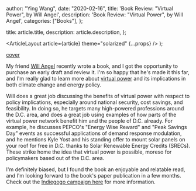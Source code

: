 
  author: "Ying Wang",
  date: "2020-02-16",
  title: 'Book Review: "Virtual Power", by Will Angel',
  description: 'Book Review: "Virtual Power", by Will Angel',
  categories: ["Books"],
};

  title: article.title,
  description: article.description,
};

  <ArticleLayout article={article} theme="solarized" {...props} />
);

[cover](/img/posts/2020/02/16/virtual_power_1.png)

My friend [Will Angel](https://twitter.com/DataDrivenAngel) recently wrote a
book, and I got the opportunity to purchase an early draft and review it. I'm so
happy that he's made it this far, and I'm really glad to learn more about
[virtual power](https://en.wikipedia.org/wiki/Virtual_power_plant) and its
implications in both climate change and energy policy.

Will does a great job discussing the benefits of virtual power with respect to
policy implications, especially around national security, cost savings, and
feasibility. In doing so, he targets many high-powered professions around the
D.C. area, and does a great job using examples of how parts of the virtual power
network benefit him and the people of D.C. already. For example, he discusses
PEPCO's "Energy Wise Reward" and "Peak Savings Day" events as successful
applications of demand response modulation, and he mentions Kyle Yost and his
standing offer to mount solar panels on your roof for free in D.C. thanks to
Solar Renewable Energy Credits (SRECs). These strike home the idea that virtual
power is possible, moreso for policymakers based out of the D.C. area.

I'm definitely biased, but I found the book an enjoyable and relatable read, and
I'm looking forward to the book's paper publication in a few months. Check out
the [Indiegogo campaign
here](https://www.indiegogo.com/projects/virtual-power-by-will-angel#/) for more
information.
